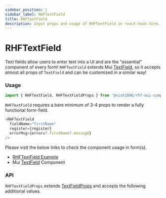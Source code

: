 ```yaml
---
sidebar_position: 1
sidebar_label: RHFTextField
title: RHFTextField
description: Input props and usage of RHFTextField in react-hook-form.
---
```



# RHFTextField

Text fields allow users to enter text into a UI and are the "essential" component 
of every form! `RHFTextField` extends Mui [TextField](https://mui.com/material-ui/react-text-field/),
so it accepts almost all props of `TextField` and can be customized in a similar way!

### Usage

```js
import { RHFTextField, RHFTextFieldProps } from '@nish1896/rhf-mui-components';
```

`RHFTextField` requires a bare minimum of 3-4 props to render a fully functional form-field.

```js
<RHFTextField
  fieldName="firstName"
  register={register}
  errorMsg={errors?.firstName?.message}
/>
```

Please visit the below links to check the component usage in form(s).

- [RHFTextField Example](https://mui.com/material-ui/react-text-field/)
- Mui [TextField](https://mui.com/material-ui/react-text-field/) Component

### API

`RHFTextFieldProps` extends [TextFieldProps](https://mui.com/material-ui/api/text-field/) and accepts the following additional values.

<RHFTextFieldPropsTable />
